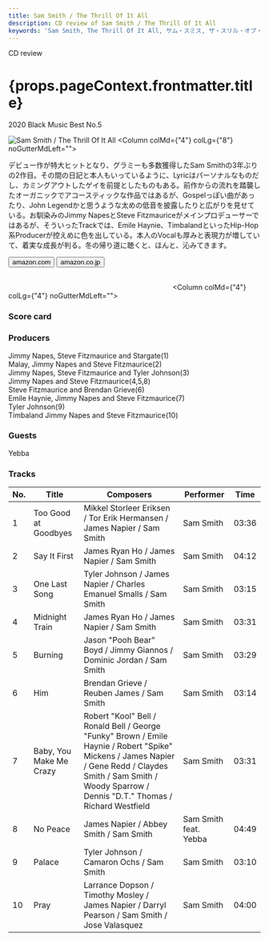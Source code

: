 ```yaml
---
title: Sam Smith / The Thrill Of It All
description: CD review of Sam Smith / The Thrill Of It All
keywords: 'Sam Smith, The Thrill Of It All, サム・スミス, ザ・スリル・オブ・イット・オール'
---
```




<p className="largeP">CD review</p>
<h1 className="h1--no--margin">{props.pageContext.frontmatter.title}</h1>
<p className="largeP"><Link to="/best50/2020/">2020 Black Music Best No.5</Link></p>

<Row  className="image-card-group">
	<Column colMd={"3"} colLg={"4"} noGutterMdLeft="">
       <ImageCard>

![Sam Smith / The Thrill Of It All](../../images/cd/samsmith2L.jpg) 
</ImageCard>
	</Column>
	<Column colMd={"4"} colLg={"8"} noGutterMdLeft="">
	<p>
	デビュー作が特大ヒットとなり、グラミーも多数獲得したSam Smithの3年ぶりの2作目。その間の日記と本人もいっているように、Lyricはパーソナルなものだし、カミングアウトしたゲイを前提としたものもある。前作からの流れを踏襲したオーガニックでアコースティックな作品ではあるが、Gospelっぽい曲があったり、John Legendかと思うような太めの低音を披露したりと広がりを見せている。お馴染みのJimmy NapesとSteve Fitzmauriceがメインプロデューサーではあるが、そういったTrackでは、Emile Haynie、TimbalandといったHip-Hop系Producerが控えめに色を出している。本人のVocalも厚みと表現力が増していて、着実な成長が判る。冬の帰り道に聴くと、ほんと、沁みてきます。
	</p>
	<div>
	  <Button href="https://amzn.to/39mn853" kind="primary" size="small" renderIcon={ArrowUpRight24}>
      amazon.com
    </Button>
    <Button href="https://amzn.to/39mINdB" kind="secondary" size="small" renderIcon={ArrowUpRight24}>
      amazon.co.jp
    </Button>
	</div>
	<a href="https://geo.music.apple.com/jp/album/the-thrill-of-it-all/1440874612?mt=1&app=music&ls=1&at=11lcug" style="display:inline-block;overflow:hidden;background:url(https://linkmaker.itunes.apple.com/ja-jp/lockup.svg?releaseDate=2017-11-03&kind=album&bubble=apple_music&style=mono-black) no-repeat;width:180px;height:45px;"></a>
	<a href="https://geo.music.apple.com/jp/album/the-thrill-of-it-all/1440874612?app=itunes&at=11lcug" style="display:inline-block;overflow:hidden;background:url(https://linkmaker.itunes.apple.com/ja-jp/badge-lrg.svg?releaseDate=2017-11-03&kind=album&bubble=itunes_music) no-repeat;width:140px;height:45px;"></a>
	</Column>
</Row>
<Row >
	<Column colMd={"4"} colLg={"4"} noGutterMdLeft="">
<div>
    <h3>Score card</h3>
	<SliderJS1 value="5" />
    <SliderJS2 value="1" />
	<SliderJS3 value="1" />
    <SliderJS4 value="9" />
</div>
</Column>
<Column colMd={"8"} colLg={"8"} noGutterMdLeft="">
<div>
<h3>Producers</h3>
<p>
Jimmy Napes, Steve Fitzmaurice and Stargate(1)
<br/>Malay, Jimmy Napes and Steve Fitzmaurice(2)
<br/>Jimmy Napes, Steve Fitzmaurice and Tyler Johnson(3)
<br/>Jimmy Napes and Steve Fitzmaurice(4,5,8)
<br/>Steve Fitzmaurice and Brendan Grieve(6)
<br/>Emile Haynie, Jimmy Napes and Steve Fitzmaurice(7)
<br/>Tyler Johnson(9)
<br/>Timbaland Jimmy Napes and Steve Fitzmaurice(10)
</p>
<h3>Guests</h3>
<p>
Yebba
</p>
</div>
</Column>
</Row>

<h3>Tracks</h3>

| No. |	 Title                  |	 Composers                                                                                                                                                                                                      |	 Performer         	| Time	|
| --- |	----------------------- | ----------------------------------------------------------------------------------------------------------------------------------------------------------------------------------------------------------------- | ---------------------	| ----- |
| 1	  |	Too Good at Goodbyes   	| Mikkel Storleer Eriksen / Tor Erik Hermansen / James Napier / Sam Smith                                                                                                                                          	| Sam Smith            	| 03:36 |
| 2	  |	Say It First           	| James Ryan Ho / James Napier / Sam Smith                                                                                                                                                                         	| Sam Smith            	| 04:12 |
| 3	  |	One Last Song          	| Tyler Johnson / James Napier / Charles Emanuel Smalls / Sam Smith                                                                                                                                                	| Sam Smith            	| 03:15 |
| 4	  |	Midnight Train         	| James Ryan Ho / James Napier / Sam Smith                                                                                                                                                                         	| Sam Smith            	| 03:31 |
| 5	  |	Burning                	| Jason "Pooh Bear" Boyd / Jimmy Giannos / Dominic Jordan / Sam Smith                                                                                                                                              	| Sam Smith            	| 03:29 |
| 6	  |	Him                    	| Brendan Grieve / Reuben James / Sam Smith                                                                                                                                                                        	| Sam Smith            	| 03:14 |
| 7	  |	Baby, You Make Me Crazy	| Robert "Kool" Bell / Ronald Bell / George "Funky" Brown / Emile Haynie / Robert "Spike" Mickens / James Napier / Gene Redd / Claydes Smith / Sam Smith / Woody Sparrow / Dennis "D.T." Thomas / Richard Westfield	| Sam Smith            	| 03:31 |
| 8	  |	No Peace               	| James Napier / Abbey Smith / Sam Smith                                                                                                                                                                           	| Sam Smith feat. Yebba	| 04:49 |
| 9	  |	Palace                 	| Tyler Johnson / Camaron Ochs / Sam Smith                                                                                                                                                                         	| Sam Smith            	| 03:10 |
| 10  |	Pray                   	| Larrance Dopson / Timothy Mosley / James Napier / Darryl Pearson / Sam Smith / Jose Valasquez                                                                                                                    	| Sam Smith            	| 04:00 |
